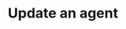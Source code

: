 ---
title: 'Update an agent'
openapi: PATCH /v1/agents/{agentId}
description: "API endpoint to update an existing agent's configuration or properties."
---